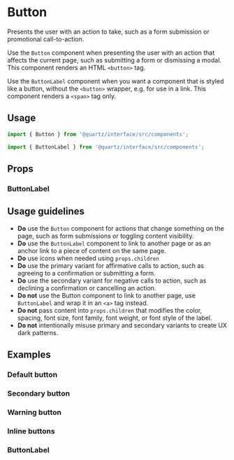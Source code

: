 
# Button

Presents the user with an action to take, such as a form submission or promotional call-to-action.

Use the `Button` component when presenting the user with an action that affects the current page, such as submitting a form or dismissing a modal. This component renders an HTML `<button>` tag.

Use the `ButtonLabel` component when you want a component that is styled like a button, without the `<button>` wrapper, e.g. for use in a link. This component renders a `<span>` tag only.

## Usage

```js
import { Button } from '@quartz/interface/src/components';
```

```js
import { ButtonLabel } from '@quartz/interface/src/components';
```

## Props

<Props of={Button} />

### ButtonLabel

<Props of={ButtonLabel} />

## Usage guidelines

- **Do** use the `Button` component for actions that change something on the page, such as form submissions or toggling content visibility.
- **Do** use the `ButtonLabel` component to link to another page or as an anchor link to a piece of content on the same page.
- **Do** use icons when needed using `props.children`
- **Do** use the primary variant for affirmative calls to action, such as agreeing to a confirmation or submitting a form.
- **Do** use the secondary variant for negative calls to action, such as declining a confirmation or cancelling an action.
- **Do not** use the Button component to link to another page, use `ButtonLabel` and wrap it in an `<a>` tag instead.
- **Do not** pass content into `props.children` that modifies the color, spacing, font size, font family, font weight, or font style of the label.
- **Do not** intentionally misuse primary and secondary variants to create UX dark patterns.

## Examples

### Default button

<Preview>
  <Story id="button--default" />
</Preview>

### Secondary button

<Preview>
  <Story id="button--secondary" />
</Preview>

### Warning button

<Preview>
  <Story id="button--warning" />
</Preview>

### Inline buttons

<Preview>
  <Story id="button--inline" />
</Preview>

<Preview>
  <Story id="button--inline-warning" />
</Preview>

### ButtonLabel

<Preview>
  <Story id="button--label-only" />
</Preview>
